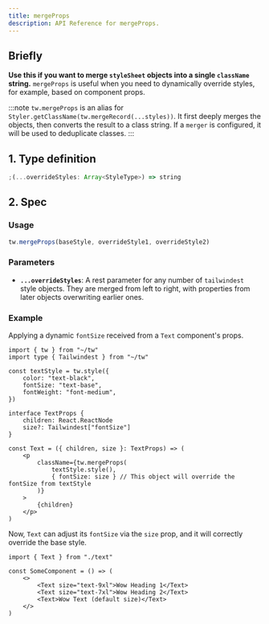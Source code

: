 ```yaml
---
title: mergeProps
description: API Reference for mergeProps.
---
```


## Briefly

**Use this if you want to merge `styleSheet` objects into a single `className` string.** `mergeProps` is useful when you need to dynamically override styles, for example, based on component props.

:::note
`tw.mergeProps` is an alias for `Styler.getClassName(tw.mergeRecord(...styles))`. It first deeply merges the objects, then converts the result to a class string. If a `merger` is configured, it will be used to deduplicate classes.
:::

## 1. Type definition

```ts
;(...overrideStyles: Array<StyleType>) => string
```

## 2. Spec

### Usage

```ts
tw.mergeProps(baseStyle, overrideStyle1, overrideStyle2)
```

### Parameters

- **`...overrideStyles`**: A rest parameter for any number of `tailwindest` style objects. They are merged from left to right, with properties from later objects overwriting earlier ones.

### Example

Applying a dynamic `fontSize` received from a `Text` component's props.

```tsx
import { tw } from "~/tw"
import type { Tailwindest } from "~/tw"

const textStyle = tw.style({
    color: "text-black",
    fontSize: "text-base",
    fontWeight: "font-medium",
})

interface TextProps {
    children: React.ReactNode
    size?: Tailwindest["fontSize"]
}

const Text = ({ children, size }: TextProps) => (
    <p
        className={tw.mergeProps(
            textStyle.style(),
            { fontSize: size } // This object will override the fontSize from textStyle
        )}
    >
        {children}
    </p>
)
```

Now, `Text` can adjust its `fontSize` via the `size` prop, and it will correctly override the base style.

```tsx
import { Text } from "./text"

const SomeComponent = () => (
    <>
        <Text size="text-9xl">Wow Heading 1</Text>
        <Text size="text-7xl">Wow Heading 2</Text>
        <Text>Wow Text (default size)</Text>
    </>
)
```
